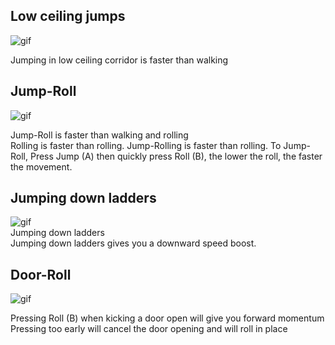 
## Low ceiling jumps
![gif](/t-move-1tile-jump.webp)
<summary>Jumping in low ceiling corridor is faster than walking</summary>


## Jump-Roll
![gif](/t-move-walk-vs-jumproll.webp)
<summary>Jump-Roll is faster than walking and rolling</summary>
Rolling is faster than rolling.  
Jump-Rolling is faster than rolling. To Jump-Roll, Press Jump (A) then quickly press Roll (B), the lower the roll, the faster the movement.  


## Jumping down ladders
<Image src={techMoveLadders} unoptimized={true} priority={true} alt='gif'/>
<summary>Jumping down ladders</summary>
Jumping down ladders gives you a downward speed boost.

## Door-Roll
![gif](/t-move-doorroll.webp)
<summary>Pressing Roll (B) when kicking a door open will give you forward momentum</summary>
Pressing too early will cancel the door opening and will roll in place

